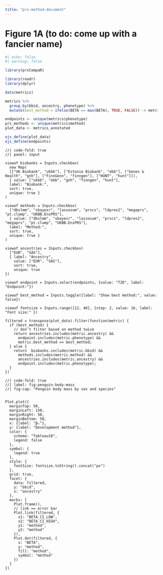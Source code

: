 ```yaml
---
title: "prs-method-document"
---
```


# Figure 1A (to do: come up with a fancier name)

```r
#| echo: false
#| warning: false

library(prsCompaR)

library(readr)
library(dplyr)

data(metrics)

metrics %>%
  group_by(bbid, ancestry, phenotype) %>%
  mutate(best_method = ifelse(BETA == max(BETA), TRUE, FALSE)) -> metrics_annotated

endpoints <- unique(metrics$phenotype)
prs_methods <- unique(metrics$method)
plot_data <- metrics_annotated

ojs_define(plot_data)
ojs_define(endpoints)
```

```ojs
//| code-fold: true
//| panel: input

viewof biobanks = Inputs.checkbox(
  new Map( 
  [["UK Biobank", "ukbb"], ["Estonia Biobank", "ebb"], ["Genes & Health", "gnh"], ["FinnGenn", "finngen"], ["HUNT", "hunt"]]),
  { value: ["ukbb", "ebb", "gnh", "finngen", "hunt"], 
  label: "Biobank:",
  sort: true, 
  unique: true }
)

viewof methods = Inputs.checkbox(
  ["dbslmm", "sbayesr", "lassosum", "prscs", "ldpres2", "megaprs", "pt.clump", "UKBB.EnsPRS"],
  { value: ["dbslmm", "sbayesr", "lassosum", "prscs", "ldpres2", "megaprs", "pt.clump", "UKBB.EnsPRS"],
  label: "Method:",
  sort: true, 
  unique: true }
)

viewof ancestries = Inputs.checkbox(
  ["EUR", "SAS"],
  { label: "Ancestry",
    value: ["EUR", "SAS"],
    sort: true,
    unique: true
})

viewof endpoint = Inputs.select(endpoints, {value: "T2D", label: "Endpoint:"})

viewof best_method = Inputs.toggle({label: "Show best method:", value: false})

viewof fontsize = Inputs.range([12, 40], {step: 2, value: 16, label: "Font size:" })

filtered = transpose(plot_data).filter(function(metric) {
  if (best_method) {
    // don't filter based on method twice
    return ancestries.includes(metric.ancestry) && 
      endpoint.includes(metric.phenotype) && 
      metric.best_method == best_method;
  } else {
    return  biobanks.includes(metric.bbid) && 
      methods.includes(metric.method) && 
      ancestries.includes(metric.ancestry) && 
      endpoint.includes(metric.phenotype);
  }
})

```

```ojs
//| code-fold: true
//| label: fig-penguin-body-mass
//| fig-cap: "Penguin body mass by sex and species"


Plot.plot({
  marginTop: 50,
  marginLeft: 150,
  marginRight: 50,
  marginBottom: 50,
  x: {label: "βₓ"},
  y: {label: "Development method"},
  color: {
    scheme: "Tableau10", 
    legend: false
  },
  symbol: {
    legend: true
  },
  style: {
    fontSize: fontsize.toString().concat("px")
  },
  grid: true,
  facet: {
    data: filtered, 
    y: "bbid", 
    x: "ancestry"
  },
  marks: [
    Plot.frame(),
    // link == error bar
    Plot.link(filtered, {
      x1: "BETA_CI_LOW",
      x2: "BETA_CI_HIGH",
      y1: "method",
      y2: "method"
    }),
    Plot.dot(filtered, {
      x: "BETA", 
      y: "method",
      fill: "method",
      symbol: "method"
    })
  ]
})

```
